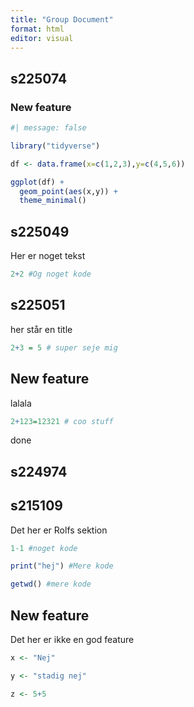 ```yaml
---
title: "Group Document"
format: html
editor: visual
---
```


## s225074

### New feature

```r
#| message: false

library("tidyverse")

```

```r

df <- data.frame(x=c(1,2,3),y=c(4,5,6))

ggplot(df) +
  geom_point(aes(x,y)) +
  theme_minimal()
```

## s225049

Her er noget tekst

```r
2+2 #Og noget kode
```

## s225051

her står en title

```r
2+3 = 5 # super seje mig
```

## New feature

lalala

```r
2+123=12321 # coo stuff
```

done

## s224974

## s215109

Det her er Rolfs sektion

```r
1-1 #noget kode
```

```r
print("hej") #Mere kode
```

```r
getwd() #mere kode
```

## New feature

Det her er ikke en god feature

```r
x <- "Nej"
```

```r
y <- "stadig nej"
```

```r
z <- 5+5
```

